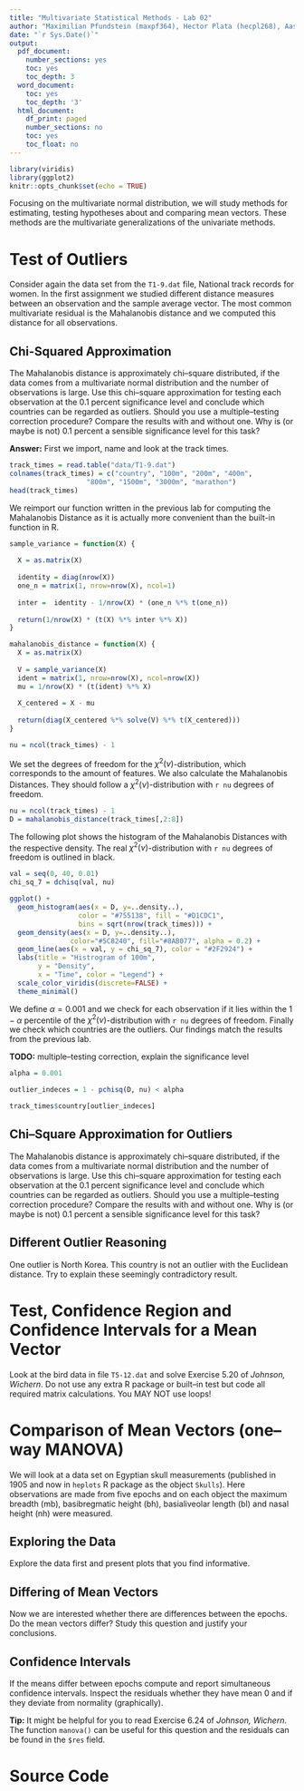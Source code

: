 ```yaml
---
title: "Multivariate Statistical Methods - Lab 02"
author: "Maximilian Pfundstein (maxpf364), Hector Plata (hecpl268), Aashana Nijhawan(aasni448), Lakshidaa Saigiridharan (laksa656)"
date: "`r Sys.Date()`"
output:
  pdf_document:
    number_sections: yes
    toc: yes
    toc_depth: 3
  word_document:
    toc: yes
    toc_depth: '3'
  html_document:
    df_print: paged
    number_sections: no
    toc: yes
    toc_float: no
---
```


```r
library(viridis)
library(ggplot2)
knitr::opts_chunk$set(echo = TRUE)
```

Focusing on the multivariate normal distribution, we will study methods for estimating, testing hypotheses about and comparing mean vectors. These methods are the multivariate generalizations of the univariate methods.

# Test of Outliers

Consider again the data set from the `T1-9.dat` file, National track records for women. In the first assignment we studied different distance measures between an observation and the sample average vector. The most common multivariate residual is the Mahalanobis distance and we computed this distance for all observations.

## Chi-Squared Approximation

The Mahalanobis distance is approximately chi–square distributed, if the data comes from a multivariate normal distribution and the number of observations is large. Use this chi–square approximation for testing each observation at the 0.1 percent significance level and conclude which countries can be regarded as outliers. Should you use a multiple–testing correction procedure? Compare the results with and without one. Why is (or maybe is not) 0.1 percent a sensible significance level for this task?

**Answer:** First we import, name and look at the track times.

```r

track_times = read.table("data/T1-9.dat")
colnames(track_times) = c("country", "100m", "200m", "400m",
                   "800m", "1500m", "3000m", "marathon")
head(track_times)

```

We reimport our function written in the previous lab for computing the Mahalanobis Distance as it is actually more convenient than the built-in function in R.

```r

sample_variance = function(X) {
  
  X = as.matrix(X)
  
  identity = diag(nrow(X))
  one_n = matrix(1, nrow=nrow(X), ncol=1)
  
  inter =  identity - 1/nrow(X) * (one_n %*% t(one_n)) 
  
  return(1/nrow(X) * (t(X) %*% inter %*% X))
}

mahalanobis_distance = function(X) {
  X = as.matrix(X)
  
  V = sample_variance(X)
  ident = matrix(1, nrow=nrow(X), ncol=nrow(X))
  mu = 1/nrow(X) * (t(ident) %*% X)
  
  X_centered = X - mu
  
  return(diag(X_centered %*% solve(V) %*% t(X_centered)))
}

```

```r

nu = ncol(track_times) - 1

```

We set the degrees of freedom for the $\chi^2(\nu)$-distribution, which corresponds to the amount of features. We also calculate the Mahalanobis Distances. They should follow a $\chi^2(\nu)$-distribution with `r nu` degrees of freedom.

```r

nu = ncol(track_times) - 1
D = mahalanobis_distance(track_times[,2:8])

```

The following plot shows the histogram of the Mahalanobis Distances with the respective density. The real $\chi^2(\nu)$-distribution with `r nu` degrees of freedom is outlined in black.

```r

val = seq(0, 40, 0.01)
chi_sq_7 = dchisq(val, nu)

ggplot() +
  geom_histogram(aes(x = D, y=..density..),
                 color = "#755138", fill = "#D1CDC1",
                 bins = sqrt(nrow(track_times))) +
  geom_density(aes(x = D, y=..density..),
               color="#5C8240", fill="#8AB077", alpha = 0.2) + 
  geom_line(aes(x = val, y = chi_sq_7), color = "#2F2924") +
  labs(title = "Histrogram of 100m",
       y = "Density",
       x = "Time", color = "Legend") +
  scale_color_viridis(discrete=FALSE) +
  theme_minimal()

```

We define $\alpha = 0.001$ and we check for each observation if it lies within the $1 - \alpha$ percentile of the $\chi^2(\nu)$-distribution with `r nu` degrees of freedom. Finally we check which countries are the outliers. Our findings match the results from the previous lab.

**TODO:** multiple–testing correction, explain the significance level

```r

alpha = 0.001

outlier_indeces = 1 - pchisq(D, nu) < alpha

track_times$country[outlier_indeces]

```


## Chi–Square Approximation for Outliers

The Mahalanobis distance is approximately chi–square distributed, if the data comes from a multivariate normal distribution and the number of observations is large. Use this chi–square approximation for testing each observation at the 0.1 percent significance level and conclude which countries can be regarded as outliers. Should you use a multiple–testing correction procedure? Compare the results with and without one. Why is (or maybe is not) 0.1 percent a sensible significance level for this task?

## Different Outlier Reasoning

One outlier is North Korea. This country is not an outlier with the Euclidean distance. Try to explain these seemingly contradictory result.

# Test, Confidence Region and Confidence Intervals for a Mean Vector

Look at the bird data in file `T5-12.dat` and solve Exercise 5.20 of *Johnson, Wichern*. Do not use any extra R package or built–in test but code all required matrix calculations. You MAY NOT use loops!

# Comparison of Mean Vectors (one–way MANOVA)

We will look at a data set on Egyptian skull measurements (published in 1905 and now in `heplots` R package as the object `Skulls`). Here observations are made from five epochs and on each object the maximum breadth (mb), basibregmatic height (bh), basialiveolar length (bl) and nasal height (nh) were measured.

## Exploring the Data

Explore the data first and present plots that you find informative.

## Differing of Mean Vectors

Now we are interested whether there are differences between the epochs. Do the mean vectors differ? Study this question and justify your conclusions.

## Confidence Intervals

If the means differ between epochs compute and report simultaneous confidence intervals. Inspect the residuals whether they have mean 0 and if they deviate from normality (graphically).

**Tip:** It might be helpful for you to read Exercise 6.24 of *Johnson, Wichern*. The function `manova()` can be useful for this question and the residuals can be found in the `$res` field.

# Source Code

```r

```
